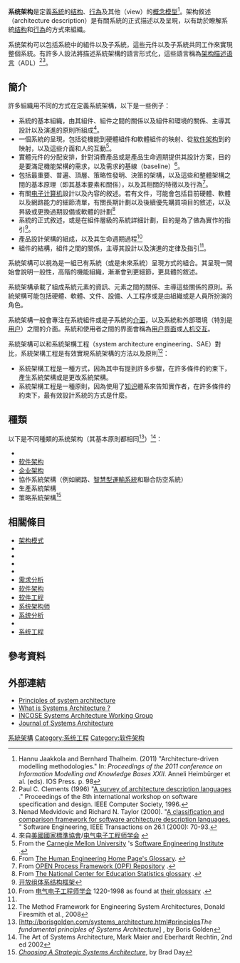 {{Translating|||time=2022-01-04T06:39:29+00:00}}
{{about|廣義的系统架构|在電腦上的结构說明|计算机系统结构}}
'''系统架构'''是定義[[系統|系統]]的[[结构|结构]]、[[行為|行為]]及其他{{link-en|視圖模型|view model|視圖}}（view）的[[概念模型|概念模型]]<ref>Hannu Jaakkola and Bernhard Thalheim. (2011) "Architecture-driven modelling methodologies." In: ''Proceedings of the 2011 conference on Information Modelling and Knowledge Bases XXII''. Anneli Heimbürger et al. (eds). IOS Press. p. 98</ref>。架构敘述（architecture description）是有關系統的正式描述以及呈現，以有助於瞭解系統[[结构|结构]]和[[行為|行為]]的方式來組織。

系统架构可以包括系統中的組件以及子系統，這些元件以及子系統共同工作來實現整個系統。有許多人設法將描述系統架構的語言形式化，這些語言稱為[[架构描述语言|架构描述语言]]（ADL）<ref>Paul C. Clements (1996)  "[http://www.sei.cmu.edu/library/assets/Survey_of_ADLs.pdf A survey of architecture description languages] {{Wayback|url=http://www.sei.cmu.edu/library/assets/Survey_of_ADLs.pdf |date=20170809101611 }}." Proceedings of the 8th international workshop on software specification and design. IEEE Computer Society, 1996.</ref><ref>Nenad Medvidovic and Richard N. Taylor (2000). "[ftp://ftp.ics.uci.edu/pub/arch/papers/TR-UCI-ICS-97-02.pdf A classification and comparison framework for software architecture description languages.] {{Wayback|url=ftp://ftp.ics.uci.edu/pub/arch/papers/TR-UCI-ICS-97-02.pdf |date=20100611222506 }}" Software Engineering, IEEE Transactions on 26.1 (2000): 70-93.</ref>。
== 簡介 ==
許多組織用不同的方式在定義系統架構，以下是一些例子：

* 系統的基本組織，由其組件、組件之間的關係以及組件和環境的關係、主導其設計以及演進的原則所組成<ref>來自[[美國國家標準協會|美國國家標準協會]]/[[电气电子工程师学会|电气电子工程师学会]] {{link-en|IEEE 1471|1471-2000}}</ref>。
* 一個系統的呈現，包括從機能到硬體組件和軟體組件的映射、從[[软件架构|软件架构]]到{{link-en|硬體架構|hardware architecture}}的映射，以及這些介面和人的互動<ref>From the [http://www.cmu.edu Carnegie Mellon University] {{Wayback|url=http://www.cmu.edu/ |date=20191002104219 }}'s [http://www.sei.cmu.edu Software Engineering Institute] {{Wayback|url=http://www.sei.cmu.edu/ |date=20091203001849 }}.</ref>。
* 實體元件的分配安排，針對消費產品或是產品生命週期提供其設計方案，目的是要滿足機能架構的需求，以及需求的基線（baseline）<ref>From [http://www.manningaffordability.com/s&tweb/HEResource/Other/Definitions.htm The Human Engineering Home Page's Glossary]. {{Webarchive|url=https://web.archive.org/web/20150213071022/http://www.manningaffordability.com/s%26tweb/HEResource/Other/Definitions.htm |date=2015-02-13 }}</ref>。
* 包括最重要、普遍、頂層、策略性發明、決策的架構，以及這些和整體架構之間的基本原理（即其基本要素和關係），以及其相關的特徵以及行為<ref>From  [http://www.opfro.org/Components/WorkProducts/ArchitectureSet/Architectures/Architectures.html OPEN Process Framework (OPF) Repository] {{Webarchive|url=https://web.archive.org/web/20060305173824/http://www.opfro.org/Components/WorkProducts/ArchitectureSet/Architectures/Architectures.html |date=2006-03-05 }}.</ref>。
* 有關[[电子计算机|电子计算机]]設計以及內容的敘述。若有文件，可能會包括目前硬體、軟體以及網路能力的細節清單，有關長期計劃以及後續優先購買項目的敘述，以及昇級或更換過期設備或軟體的計劃<ref>From [http://nces.ed.gov/pubs98/tech/glossary.asp The National Center for Education Statistics glossary] {{Wayback|url=http://nces.ed.gov/pubs98/tech/glossary.asp |date=20161220050309 }}.</ref>
* 系統的正式敘述，或是在組件層級的系統詳細計劃，目的是為了做為實作的指引<ref name="#1">[[开放组体系结构框架|开放组体系结构框架]]</ref>。
* 產品設計架構的組成，以及其生命週期過程<ref>From [[电气电子工程师学会|电气电子工程师学会]] 1220-1998 as found at [http://www.acq.osd.mil/osjtf/termsdef.html their glossary] {{webarchive|url=https://web.archive.org/web/20060517130043/http://www.acq.osd.mil/osjtf/termsdef.html |date=2006-05-17 }}.</ref>
* 組件的結構，組件之間的關係，主導其設計以及演進的定律及指引<ref name="#1"/>。

系統架構可以視為是一組已有系統（或是未來系統）呈現方式的組合。其呈現一開始會說明一般性，高階的機能組織，漸漸會到更細節，更具體的敘述。

系統架構承載了組成系統元素的資訊、元素之間的關係、主導這些關係的原則。系統架構可能包括硬體、軟體、文件、設備、人工程序或是由組織或是人員所扮演的角色。

系統架構一般會專注在系統組件或是子系統的[[介面_(資訊科技)|介面]]，以及系統和外部環境（特別是[[用户_(计算机)|用户]]）之間的介面。系統和使用者之間的界面會稱為[[用户界面|用户界面]]或[[人机交互|人机交互]]。

系統架構可以和系統架構工程（system architecture engineering、SAE）對比，系統架構工程是有效實現系統架構的方法以及原則<ref>
The Method Framework for Engineering System Architectures, Donald Firesmith et al., 2008</ref>：

* 系統架構工程是一種方式，因為其中有提到許多步驟，在許多條件的約束下，產生系統架構或是更改系統架構。
* 系統架構工程是一種原則，因為使用了[[知识|知识]]體系來告知實作者，在許多條件的約束下，最有效設計系統的方式是什麼。
== 種類 ==
{{expand section|date=2022年1月}}
以下是不同種類的系统架构（其基本原則都相同<ref>[http://borisgolden.com/systems_architecture.html#principles''The fundamental principles of Systems Architecture''] {{Wayback|url=http://borisgolden.com/systems_architecture.html#principles |date=20211210141120 }}, by Boris Golden</ref>）<ref>The Art of Systems Architecture, Mark Maier and Eberhardt Rechtin, 2nd ed 2002</ref>：
* {{link-en|硬體架構|Hardware architecture}}
* [[软件架构|软件架构]]
* [[企业架构|企业架构]]
* 協作系統架構（例如網路、[[智慧型運輸系統|智慧型運輸系統]]和聯合防空系統）
* 生產系統架構
* 策略系統架構<ref>[http://www.alacrastore.com/research/forrester-Choosing_A_Strategic_Systems_Architecture-39702 ''Choosing A Strategic Systems Architecture''], by Brad Day</ref>

== 相關條目 ==
<!--* {{link-en||Arcadia (engineering)|Arcadia (engineering)}}-->
* [[架构模式|架构模式]]
* {{link-en|DoDAF|Department of Defense Architecture Framework}}
* {{link-en|企業架構框架|Enterprise architecture framework}}
* {{link-en|企業資訊安全架構|Enterprise information security architecture}}
* {{link-en|流程架構|Process architecture}}
* [[需求分析|需求分析]]
* [[软件架构|软件架构]]
* [[软件工程|软件工程]]
* [[系统架构师|系统架构师]]
* [[系统分析|系统分析]]
* {{link-en|系統設計|Systems design}}
* [[系统工程|系统工程]]

== 參考資料 ==
{{Reflist}}

== 外部連結 ==
*[http://sysarch.pbwiki.com Principles of system architecture] {{Wayback|url=http://sysarch.pbwiki.com/ |date=20081024222850 }}
*[http://borisgolden.com/systems_architecture.html What is Systems Architecture ?] {{Wayback|url=http://borisgolden.com/systems_architecture.html |date=20211210141120 }}
*[http://www.incose.org/practice/techactivities/wg/sysarch/ INCOSE Systems Architecture Working Group] {{Wayback|url=http://www.incose.org/practice/techactivities/wg/sysarch/ |date=20220127183325 }}
*[http://www.elsevier.com/wps/find/journaldescription.cws_home/505616/description#description Journal of Systems Architecture] {{Wayback|url=http://www.elsevier.com/wps/find/journaldescription.cws_home/505616/description#description |date=20111028203751 }}

[[Category:系統架構|]]
[[Category:系统工程|Category:系统工程]]
[[Category:软件架构|Category:软件架构]]